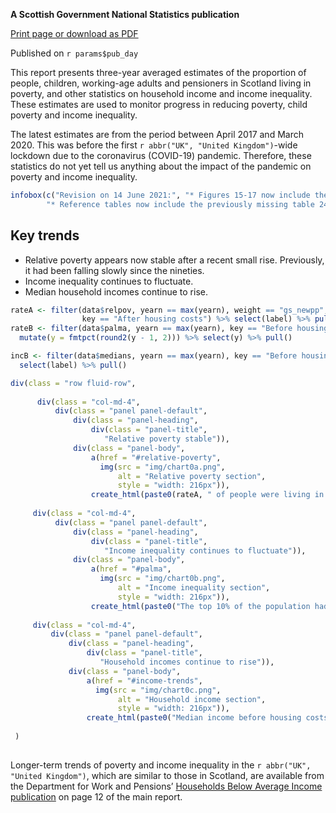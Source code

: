 **A Scottish Government National Statistics publication**

<div class = "pdf">
  <p style = "margin-bottom: 0;">
    <a href="javascript:window.print();">Print page or download as PDF</a>
  </p>
</div>

Published on `r params$pub_day`

This report presents three-year averaged estimates of the proportion of people, children, working-age adults and pensioners in Scotland living in poverty, and other statistics on household income and income inequality. These estimates are used to monitor progress in reducing poverty, child poverty and income inequality.

The latest estimates are from the period between April 2017 and March 2020. This was before the first `r abbr("UK", "United Kingdom")`-wide lockdown due to the coronavirus (COVID-19) pandemic. Therefore, these statistics do not yet tell us anything about the impact of the pandemic on poverty and income inequality.

```{r}

infobox(c("Revision on 14 June 2021:", "* Figures 15-17 now include the previously missing '3 or more children' category.",
        "* Reference tables now include the previously missing table 24 'Relative child poverty by number of children in the household'."))

```

## Key trends

* Relative poverty appears now stable after a recent small rise. Previously, it had been falling slowly since the nineties.
* Income inequality continues to fluctuate.
* Median household incomes continue to rise.

```{r}

rateA <- filter(data$relpov, yearn == max(yearn), weight == "gs_newpp", 
                key == "After housing costs") %>% select(label) %>% pull()
rateB <- filter(data$palma, yearn == max(yearn), key == "Before housing costs") %>%
  mutate(y = fmtpct(round2(y - 1, 2))) %>% select(y) %>% pull()

incB <- filter(data$medians, yearn == max(yearn), key == "Before housing costs") %>%
  select(label) %>% pull()

div(class = "row fluid-row",
     
      div(class = "col-md-4", 
          div(class = "panel panel-default",
              div(class = "panel-heading",
                  div(class = "panel-title",
                     "Relative poverty stable")),
              div(class = "panel-body",
                  a(href = "#relative-poverty",
                    img(src = "img/chart0a.png", 
                        alt = "Relative poverty section",
                        style = "width: 216px")),
                  create_html(paste0(rateA, " of people were living in relative poverty after housing costs in ", params$data_period, ". Overall, the poverty rate appears to have stopped rising."))))),
     
     div(class = "col-md-4", 
          div(class = "panel panel-default",
              div(class = "panel-heading",
                  div(class = "panel-title",
                     "Income inequality continues to fluctuate")),
              div(class = "panel-body",
                  a(href = "#palma",
                    img(src = "img/chart0b.png", 
                        alt = "Income inequality section",
                        style = "width: 216px")),
                  create_html(paste0("The top 10% of the population had ", rateB," more income in ", params$data_period, " than the bottom 40% combined."))))),
     
     div(class = "col-md-4",
         div(class = "panel panel-default",
             div(class = "panel-heading",
                 div(class = "panel-title",
                    "Household incomes continue to rise")),
             div(class = "panel-body",
                 a(href = "#income-trends",
                   img(src = "img/chart0c.png", 
                        alt = "Household income section",
                        style = "width: 216px")),
                 create_html(paste0("Median income before housing costs in Scotland in ", params$data_period, " was ", incB," a week, continuing the rising trend.")))))
     
 )
 
```

Longer-term trends of poverty and income inequality in the `r abbr("UK", "United Kingdom")`, which are similar to those in Scotland, are available from the Department for Work and Pensions' [Households Below Average Income publication](https://www.gov.uk/government/statistics/households-below-average-income-199495-to-201819) on page 12 of the main report.
